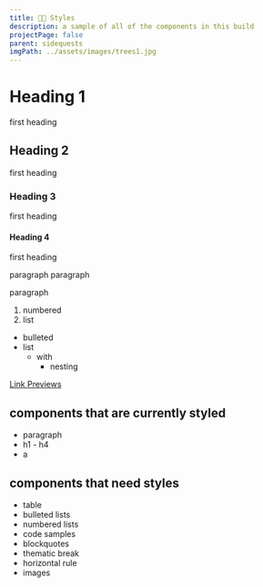 ```yaml
---
title: 💅🏾 Styles
description: a sample of all of the components in this build
projectPage: false
parent: sidequests
imgPath: ../assets/images/trees1.jpg
---
```


# Heading 1
first heading

## Heading 2
first heading

### Heading 3
first heading

#### Heading 4
first heading

paragraph
paragraph

paragraph

1. numbered
1. list

- bulleted
- list
  - with
    - nesting

[Link Previews](https://microlink.io/docs/sdk/getting-started/considerations/)


## components that are currently styled
- paragraph
- h1 - h4
- a

## components that need styles
- table
- bulleted lists
- numbered lists
- code samples
- blockquotes
- thematic break
- horizontal rule
- images
